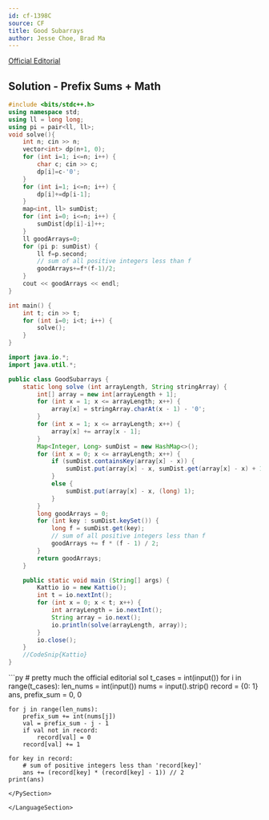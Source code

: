 ```yaml
---
id: cf-1398C
source: CF
title: Good Subarrays
author: Jesse Choe, Brad Ma
---
```


[Official Editorial](https://codeforces.com/blog/entry/81506)

## Solution - Prefix Sums + Math

<LanguageSection>

<CPPSection>

```cpp
#include <bits/stdc++.h>
using namespace std;
using ll = long long;
using pi = pair<ll, ll>;
void solve(){
	int n; cin >> n;
	vector<int> dp(n+1, 0);
	for (int i=1; i<=n; i++) {
		char c; cin >> c;
		dp[i]=c-'0';
	}
	for (int i=1; i<=n; i++) {
		dp[i]+=dp[i-1];
	}
	map<int, ll> sumDist;
	for (int i=0; i<=n; i++) {
		sumDist[dp[i]-i]++;
	}
	ll goodArrays=0;
	for (pi p: sumDist) {
		ll f=p.second;
		// sum of all positive integers less than f
		goodArrays+=f*(f-1)/2;
	}
	cout << goodArrays << endl;
}

int main() {
	int t; cin >> t;
	for (int i=0; i<t; i++) {
		solve();
	}
}
```

</CPPSection>
	
<JavaSection>
	
```java
import java.io.*;
import java.util.*;

public class GoodSubarrays {
	static long solve (int arrayLength, String stringArray) {
		int[] array = new int[arrayLength + 1];
		for (int x = 1; x <= arrayLength; x++) {  
			array[x] = stringArray.charAt(x - 1) - '0';
		}
		for (int x = 1; x <= arrayLength; x++) { 
			array[x] += array[x - 1];
		}
		Map<Integer, Long> sumDist = new HashMap<>();
		for (int x = 0; x <= arrayLength; x++) {  
			if (sumDist.containsKey(array[x] - x)) {  
				sumDist.put(array[x] - x, sumDist.get(array[x] - x) + 1);
			}
			else {  
				sumDist.put(array[x] - x, (long) 1);
			}
		}
		long goodArrays = 0;
		for (int key : sumDist.keySet()) {  
			long f = sumDist.get(key);
			// sum of all positive integers less than f
			goodArrays += f * (f - 1) / 2;
		}
		return goodArrays;
	}

	public static void main (String[] args) {
		Kattio io = new Kattio();
		int t = io.nextInt();
		for (int x = 0; x < t; x++) { 
			int arrayLength = io.nextInt();
			String array = io.next();
			io.println(solve(arrayLength, array));
		}
		io.close();
	}
	//CodeSnip{Kattio}
}
```
</JavaSection>

<PySection>
```py
# pretty much the official editorial sol
t_cases = int(input())
for i in range(t_cases):
	len_nums = int(input())
	nums = input().strip()
	record = {0: 1}
	ans, prefix_sum = 0, 0

	for j in range(len_nums):
		prefix_sum += int(nums[j])
		val = prefix_sum - j - 1 
		if val not in record:
			record[val] = 0
		record[val] += 1

	for key in record:
		# sum of positive integers less than 'record[key]'
		ans += (record[key] * (record[key] - 1)) // 2 
	print(ans)
```
</PySection>

</LanguageSection>
